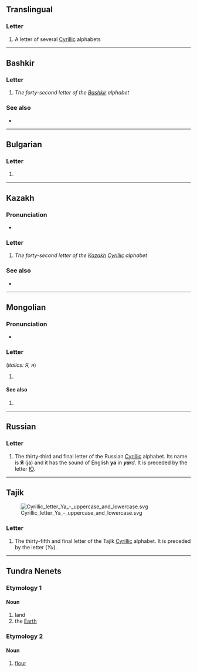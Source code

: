 {{also|я|я̆|Appendix:Variations of "r"}}
{{character info}}
==Translingual==
{{wikipedia|Ya (Cyrillic)}}

===Letter===
{{mul-letter|upper=Я|lower=я|sc=Cyrl}}

# A letter of several [[Cyrillic]] alphabets

----

==Bashkir==

===Letter===
{{head|ba|letter|upper case||lower case|я}}

# ''The forty-second letter of the [[Bashkir]] alphabet''

===See also===
* {{list:Cyrillic script letters/ba}}

----

==Bulgarian==

===Letter===
{{head|bg|letter|upper case||lower case|я}}

# {{Cyrl-def|bg|letter|30|я}}

----

==Kazakh==

===Pronunciation===
* {{qualifier|phoneme}} {{IPA|kk|/jɑ/}}

===Letter===
{{head|kk|letter|sc=Cyrl|upper case||lower case|я}}

# ''The forty-second letter of the [[Kazakh]] [[Cyrillic]] alphabet''

===See also===
* {{list:Cyrillic script letters/kk}}

----

==Mongolian==

===Pronunciation===
* {{IPA|mn|/ja/}}

===Letter===
{{head|mn|letter|lowercase|я}} (''italics: Я, я'')

# {{Cyrl-def|mn|letter|35}}

====See also====
# {{list:Cyrillic script letters/mn}}

----

==Russian==

===Letter===
{{head|ru|letter|upper case||lower case|я}}

# The thirty-third and final letter of the Russian [[Cyrillic]] alphabet. Its name is '''Я''' (ja) and it has the sound of English '''ya''' in '''''ya'''rd''. It is preceded by the letter [[Ю]].

----

==Tajik==
[[Image:Cyrillic_letter_Ya_-_uppercase_and_lowercase.svg|thumb|right]]

===Letter===
{{head|tg|letter|upper case||lower case|я}}

# The thirty-fifth and final letter of the Tajik [[Cyrillic]] alphabet. It is preceded by the letter {{l|tg|Ю}} (''Yu'').

----

==Tundra Nenets==

===Etymology 1===

====Noun====
{{head|yrk|noun|tr=ja}}

# land
# the [[Earth]]

===Etymology 2===

====Noun====
{{head|yrk|noun|tr=ja}}

# [[flour]]